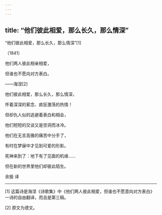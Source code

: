 ```yaml
---
---
---
```

title: “他们彼此相爱，那么长久，那么情深”
---



“他们彼此相爱，那么长久，那么情深”[1]


（1841）

他们两人彼此相亲相爱，

但谁也不愿向对方表白。

——海涅[2]

他们彼此相爱，那么长久，那么情深，

怀着深深的萦念、疯狂激荡的热情！

但却仇人似的逃避着表白和相会，

他们短短的交谈又是空洞而冰冷。





他们在无言高傲的痛苦中分手了，

有时在梦寐中才见到可爱的形影。

死神来到了：地下有了见面的机缘……

但在新的世界里他们却彼此陌生。

余振 译



* * *



[1] 这篇诗是海涅《诗歌集》中《他们两人彼此相爱，但谁也不愿意向对方表白》一诗的自由翻译，而且是第三稿。

[2] 原文为德文。
